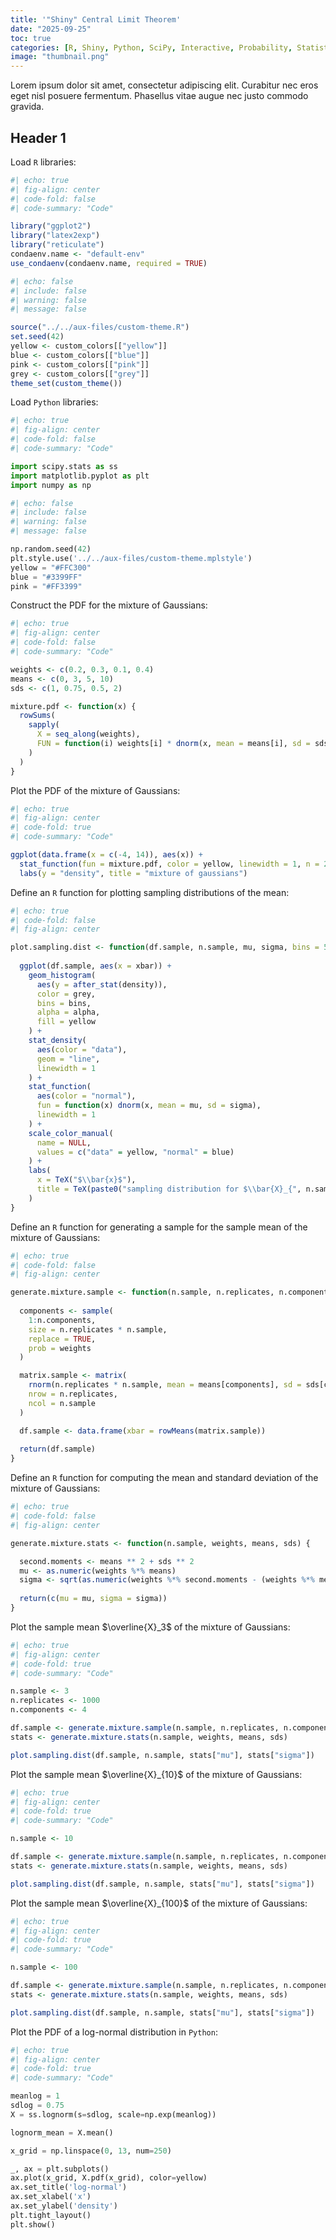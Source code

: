 ```yaml
---
title: '"Shiny" Central Limit Theorem'
date: "2025-09-25"
toc: true
categories: [R, Shiny, Python, SciPy, Interactive, Probability, Statistics, Central Limit Theorem]
image: "thumbnail.png"
---
```


Lorem ipsum dolor sit amet, consectetur adipiscing elit. Curabitur nec eros eget nisl posuere fermentum. Phasellus vitae augue nec justo commodo gravida.

## Header 1

Load `R` libraries:

```r
#| echo: true
#| fig-align: center
#| code-fold: false
#| code-summary: "Code"

library("ggplot2")
library("latex2exp")
library("reticulate") 
condaenv.name <- "default-env"
use_condaenv(condaenv.name, required = TRUE)

```

```r
#| echo: false
#| include: false
#| warning: false
#| message: false

source("../../aux-files/custom-theme.R")
set.seed(42)
yellow <- custom_colors[["yellow"]]
blue <- custom_colors[["blue"]]
pink <- custom_colors[["pink"]]
grey <- custom_colors[["grey"]]
theme_set(custom_theme())

```

Load `Python` libraries:

```python
#| echo: true
#| fig-align: center
#| code-fold: false 
#| code-summary: "Code"

import scipy.stats as ss
import matplotlib.pyplot as plt
import numpy as np

```

```python
#| echo: false
#| include: false
#| warning: false
#| message: false

np.random.seed(42)
plt.style.use('../../aux-files/custom-theme.mplstyle')
yellow = "#FFC300"
blue = "#3399FF"
pink = "#FF3399"

```


Construct the PDF for the mixture of Gaussians:

```r
#| echo: true
#| fig-align: center
#| code-fold: false
#| code-summary: "Code"

weights <- c(0.2, 0.3, 0.1, 0.4)
means <- c(0, 3, 5, 10)
sds <- c(1, 0.75, 0.5, 2)

mixture.pdf <- function(x) {
  rowSums(
    sapply(
      X = seq_along(weights),
      FUN = function(i) weights[i] * dnorm(x, mean = means[i], sd = sds[i])
    )
  )
}

```

Plot the PDF of the mixture of Gaussians:

```r
#| echo: true
#| fig-align: center
#| code-fold: true 
#| code-summary: "Code"

ggplot(data.frame(x = c(-4, 14)), aes(x)) +
  stat_function(fun = mixture.pdf, color = yellow, linewidth = 1, n = 250) +
  labs(y = "density", title = "mixture of gaussians")

```

Define an `R` function for plotting sampling distributions of the mean:

```r
#| echo: true
#| code-fold: false
#| fig-align: center

plot.sampling.dist <- function(df.sample, n.sample, mu, sigma, bins = 50, alpha = 0.5) {
  
  ggplot(df.sample, aes(x = xbar)) +
    geom_histogram(
      aes(y = after_stat(density)),
      color = grey,
      bins = bins,
      alpha = alpha,
      fill = yellow
    ) +
    stat_density(
      aes(color = "data"),
      geom = "line",
      linewidth = 1
    ) +
    stat_function(
      aes(color = "normal"),
      fun = function(x) dnorm(x, mean = mu, sd = sigma),
      linewidth = 1   
    ) + 
    scale_color_manual(
      name = NULL,
      values = c("data" = yellow, "normal" = blue)
    ) +
    labs(
      x = TeX("$\\bar{x}$"),
      title = TeX(paste0("sampling distribution for $\\bar{X}_{", n.sample, "}$"))
    )
}

```

Define an `R` function for generating a sample for the sample mean of the mixture of Gaussians:

```r
#| echo: true
#| code-fold: false 
#| fig-align: center

generate.mixture.sample <- function(n.sample, n.replicates, n.components, weights, means, sds) {
  
  components <- sample(
    1:n.components,
    size = n.replicates * n.sample,
    replace = TRUE,
    prob = weights
  )

  matrix.sample <- matrix(
    rnorm(n.replicates * n.sample, mean = means[components], sd = sds[components]),
    nrow = n.replicates,
    ncol = n.sample
  )

  df.sample <- data.frame(xbar = rowMeans(matrix.sample))
  
  return(df.sample)
}

```

Define an `R` function for computing the mean and standard deviation of the mixture of Gaussians:

```r
#| echo: true
#| code-fold: false 
#| fig-align: center

generate.mixture.stats <- function(n.sample, weights, means, sds) {

  second.moments <- means ** 2 + sds ** 2
  mu <- as.numeric(weights %*% means)
  sigma <- sqrt(as.numeric(weights %*% second.moments - (weights %*% means) ** 2) / n.sample)
  
  return(c(mu = mu, sigma = sigma))
}

```

Plot the sample mean $\overline{X}_3$ of the mixture of Gaussians:

```r
#| echo: true
#| fig-align: center
#| code-fold: true
#| code-summary: "Code"

n.sample <- 3
n.replicates <- 1000
n.components <- 4

df.sample <- generate.mixture.sample(n.sample, n.replicates, n.components, weights, means, sds)
stats <- generate.mixture.stats(n.sample, weights, means, sds)

plot.sampling.dist(df.sample, n.sample, stats["mu"], stats["sigma"])

```

Plot the sample mean $\overline{X}_{10}$ of the mixture of Gaussians:

```r
#| echo: true
#| fig-align: center
#| code-fold: true
#| code-summary: "Code"

n.sample <- 10

df.sample <- generate.mixture.sample(n.sample, n.replicates, n.components, weights, means, sds)
stats <- generate.mixture.stats(n.sample, weights, means, sds)

plot.sampling.dist(df.sample, n.sample, stats["mu"], stats["sigma"])

```

Plot the sample mean $\overline{X}_{100}$ of the mixture of Gaussians:

```r
#| echo: true
#| fig-align: center
#| code-fold: true
#| code-summary: "Code"

n.sample <- 100

df.sample <- generate.mixture.sample(n.sample, n.replicates, n.components, weights, means, sds)
stats <- generate.mixture.stats(n.sample, weights, means, sds)

plot.sampling.dist(df.sample, n.sample, stats["mu"], stats["sigma"])

```

Plot the PDF of a log-normal distribution in `Python`:

```python
#| echo: true
#| fig-align: center
#| code-fold: true
#| code-summary: "Code"

meanlog = 1
sdlog = 0.75
X = ss.lognorm(s=sdlog, scale=np.exp(meanlog))

lognorm_mean = X.mean()

x_grid = np.linspace(0, 13, num=250)

_, ax = plt.subplots()
ax.plot(x_grid, X.pdf(x_grid), color=yellow)
ax.set_title('log-normal')
ax.set_xlabel('x')
ax.set_ylabel('density')
plt.tight_layout()
plt.show()

```

